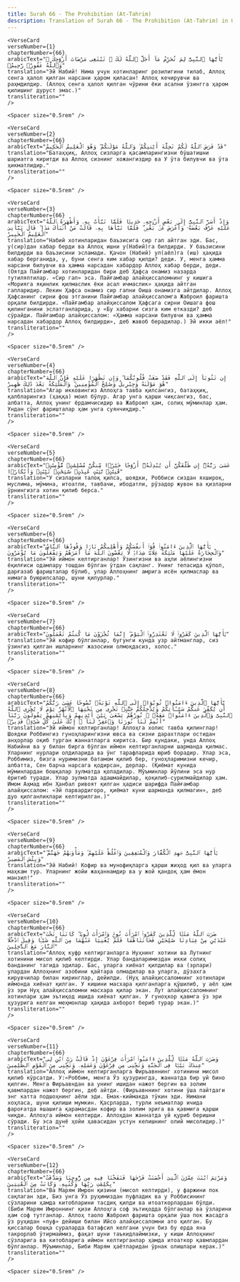 ```yaml
---
title: Surah 66 - The Prohibition (At-Tahrim)  
description: Translation of Surah 66 - The Prohibition (At-Tahrim) in Uzbek
---
```







    <VerseCard 
    verseNumber={1}
    chapterNumber={66}
    arabicText="يَٰٓأَيُّهَا ٱلنَّبِىُّ لِمَ تُحَرِّمُ مَآ أَحَلَّ ٱللَّهُ لَكَ ۖ تَبْتَغِى مَرْضَاتَ أَزْوَٰجِكَ ۚ وَٱللَّهُ غَفُورٌۭ رَّحِيمٌۭ"
    translation="Эй Набий! Нима учун хотинларинг розилигини тилаб, Аллоҳ сенга ҳалол қилган нарсани ҳаром қиласан! Аллоҳ кечирувчи ва раҳмдилдир. (Аллоҳ сенга ҳалол қилган чўрини ёки асални ўзингга ҳаром қилишинг дуруст эмас.)"
    transliteration=""
    />

    <Spacer size="0.5rem" />
                
    <VerseCard 
    verseNumber={2}
    chapterNumber={66}
    arabicText="قَدْ فَرَضَ ٱللَّهُ لَكُمْ تَحِلَّةَ أَيْمَٰنِكُمْ ۚ وَٱللَّهُ مَوْلَىٰكُمْ ۖ وَهُوَ ٱلْعَلِيمُ ٱلْحَكِيمُ"
    translation="Батаҳҳиқ, Аллоҳ сизларга қасамларингизни бўшатишни шариатга киритди ва Аллоҳ сизнинг хожангиздир ва У ўта билувчи ва ўта ҳикматлидир."
    transliteration=""
    />

    <Spacer size="0.5rem" />
                
    <VerseCard 
    verseNumber={3}
    chapterNumber={66}
    arabicText="وَإِذْ أَسَرَّ ٱلنَّبِىُّ إِلَىٰ بَعْضِ أَزْوَٰجِهِۦ حَدِيثًۭا فَلَمَّا نَبَّأَتْ بِهِۦ وَأَظْهَرَهُ ٱللَّهُ عَلَيْهِ عَرَّفَ بَعْضَهُۥ وَأَعْرَضَ عَنۢ بَعْضٍۢ ۖ فَلَمَّا نَبَّأَهَا بِهِۦ قَالَتْ مَنْ أَنۢبَأَكَ هَٰذَا ۖ قَالَ نَبَّأَنِىَ ٱلْعَلِيمُ ٱلْخَبِيرُ"
    translation="Набий хотинларидан баъзисига сир гап айтган эди. Бас, у(сир)дан хабар берди ва Аллоҳ ишни у(Набий)га билдирди. У баъзисини билдирди ва баъзисини эсламади. Қачон (Набий) ул(аёл)га (иш) ҳақида хабар берганида, у, буни сенга ким хабар қилди? деди. У, менга ҳамма нарсани билувчи ва ҳамма нарсадан хабардор Аллоҳ хабар берди, деди. (Оятда Пайғамбар хотинларидан бири деб Ҳафса онамиз назарда тутиляптилар. «Сир гап» эса. Пайғамбар алайҳиссаломнинг у кишига «Морияга яқинлик қилмаслик ёки асал ичмаслик» ҳақида айтган гапларидир. Лекин Ҳафса онамиз сир гапни Оиша онамизга айтдилар. Аллоҳ Ҳафсанинг сирни фош этганини Пайғамбар алайҳиссаломга Жаброил фаришта орқали билдирди. «Пайғамбар алайҳиссалом Ҳафсага сирни Оишага фош қилинганини эслатганларида, у «Бу хабарни сизга ким етказди? деб сўрайди. Пайғамбар алайҳиссалом: «Ҳамма нарсани билувчи ва ҳамма нарсадан хабардор Аллоҳ билдирди», деб жавоб берадилар.) Эй икки аёл!"
    transliteration=""
    />

    <Spacer size="0.5rem" />
                
    <VerseCard 
    verseNumber={4}
    chapterNumber={66}
    arabicText="إِن تَتُوبَآ إِلَى ٱللَّهِ فَقَدْ صَغَتْ قُلُوبُكُمَا ۖ وَإِن تَظَٰهَرَا عَلَيْهِ فَإِنَّ ٱللَّهَ هُوَ مَوْلَىٰهُ وَجِبْرِيلُ وَصَٰلِحُ ٱلْمُؤْمِنِينَ ۖ وَٱلْمَلَٰٓئِكَةُ بَعْدَ ذَٰلِكَ ظَهِيرٌ"
    translation="Агар икковингиз Аллоҳга тавба қилсангиз, батаҳқиқ, қалбларингиз (ҳаққа) моил бўлур. Агар унга қарши чиқсангиз, бас, албатта, Аллоҳ унинг ёрдамчисидир ва Жаброил ҳам, солиҳ мўминлар ҳам. Ундан сўнг фаришталар ҳам унга суянчиқдир."
    transliteration=""
    />

    <Spacer size="0.5rem" />
                
    <VerseCard 
    verseNumber={5}
    chapterNumber={66}
    arabicText="عَسَىٰ رَبُّهُۥٓ إِن طَلَّقَكُنَّ أَن يُبْدِلَهُۥٓ أَزْوَٰجًا خَيْرًۭا مِّنكُنَّ مُسْلِمَٰتٍۢ مُّؤْمِنَٰتٍۢ قَٰنِتَٰتٍۢ تَٰٓئِبَٰتٍ عَٰبِدَٰتٍۢ سَٰٓئِحَٰتٍۢ ثَيِّبَٰتٍۢ وَأَبْكَارًۭا"
    translation="У сизларни талоқ қилса, шоядки, Роббиси сиздан яхшироқ, муслима, мўмина, итоатли, тавбачи, ибодатли, рўзадор жувон ва қизларни ўрнингизга хотин қилиб берса."
    transliteration=""
    />

    <Spacer size="0.5rem" />
                
    <VerseCard 
    verseNumber={6}
    chapterNumber={66}
    arabicText="يَٰٓأَيُّهَا ٱلَّذِينَ ءَامَنُوا۟ قُوٓا۟ أَنفُسَكُمْ وَأَهْلِيكُمْ نَارًۭا وَقُودُهَا ٱلنَّاسُ وَٱلْحِجَارَةُ عَلَيْهَا مَلَٰٓئِكَةٌ غِلَاظٌۭ شِدَادٌۭ لَّا يَعْصُونَ ٱللَّهَ مَآ أَمَرَهُمْ وَيَفْعَلُونَ مَا يُؤْمَرُونَ"
    translation="Эй иймон келтирганлар! Ўзингизни ва аҳли аёлингизни ёқилғиси одамлару тошдан бўлган ўтдан сақланг. Унинг тепасида қўпол, дарғазаб фаришталар бўлиб, улар Аллоҳнинг амрига исён қилмаслар ва нимага буюрилсалар, шуни қилурлар."
    transliteration=""
    />

    <Spacer size="0.5rem" />
                
    <VerseCard 
    verseNumber={7}
    chapterNumber={66}
    arabicText="يَٰٓأَيُّهَا ٱلَّذِينَ كَفَرُوا۟ لَا تَعْتَذِرُوا۟ ٱلْيَوْمَ ۖ إِنَّمَا تُجْزَوْنَ مَا كُنتُمْ تَعْمَلُونَ"
    translation="Эй кофир бўлганлар, бугунги кунда узр айтманглар, сиз ўзингиз қилган ишларнинг жазосини олмоқдасиз, холос."
    transliteration=""
    />

    <Spacer size="0.5rem" />
                
    <VerseCard 
    verseNumber={8}
    chapterNumber={66}
    arabicText="يَٰٓأَيُّهَا ٱلَّذِينَ ءَامَنُوا۟ تُوبُوٓا۟ إِلَى ٱللَّهِ تَوْبَةًۭ نَّصُوحًا عَسَىٰ رَبُّكُمْ أَن يُكَفِّرَ عَنكُمْ سَيِّـَٔاتِكُمْ وَيُدْخِلَكُمْ جَنَّٰتٍۢ تَجْرِى مِن تَحْتِهَا ٱلْأَنْهَٰرُ يَوْمَ لَا يُخْزِى ٱللَّهُ ٱلنَّبِىَّ وَٱلَّذِينَ ءَامَنُوا۟ مَعَهُۥ ۖ نُورُهُمْ يَسْعَىٰ بَيْنَ أَيْدِيهِمْ وَبِأَيْمَٰنِهِمْ يَقُولُونَ رَبَّنَآ أَتْمِمْ لَنَا نُورَنَا وَٱغْفِرْ لَنَآ ۖ إِنَّكَ عَلَىٰ كُلِّ شَىْءٍۢ قَدِيرٌۭ"
    translation="Эй иймон келтирганлар! Аллоҳга холис тавба қилинглар! Шоядки Роббингиз гуноҳларингизни ювса ва сизни дарахтлари остидан анҳорлар оқиб турган жаннатларга киритса. Бир кундаки, унда Аллоҳ Набийни ва у билан бирга бўлган иймон келтирганларни шарманда қилмас. Уларнинг нурлари олдиларида ва ўнг тарафларида юриб борадир. Улар эса, Роббимиз, бизга нуримизни батамом қилиб бер, гуноҳларимизни кечир, албатта, Сен барча нарсага қодирсан, дерлар. (Қиёмат кунида мўминлардан бошқалар зулматда қоладилар. Мўъминлар йўлини эса нур ёритиб туради. Улар зулматда адашмайдилар, қоқилиб-сурилмайдилар ҳам. Имом Аҳмад ибн Ҳанбал ривоят қилган ҳадиси шарифда Пайғамбар алайҳиссалом: «Эй парвардигоро, қиёмат куни шарманда қилмагин», деб дуо қилганликлари келтирилган.)"
    transliteration=""
    />

    <Spacer size="0.5rem" />
                
    <VerseCard 
    verseNumber={9}
    chapterNumber={66}
    arabicText="يَٰٓأَيُّهَا ٱلنَّبِىُّ جَٰهِدِ ٱلْكُفَّارَ وَٱلْمُنَٰفِقِينَ وَٱغْلُظْ عَلَيْهِمْ ۚ وَمَأْوَىٰهُمْ جَهَنَّمُ ۖ وَبِئْسَ ٱلْمَصِيرُ"
    translation="Эй Набий! Кофир ва мунофиқларга қарши жиҳод қил ва уларга маҳкам тур. Уларнинг жойи жаҳаннамдир ва у жой қандоқ ҳам ёмон манзил!"
    transliteration=""
    />

    <Spacer size="0.5rem" />
                
    <VerseCard 
    verseNumber={10}
    chapterNumber={66}
    arabicText="ضَرَبَ ٱللَّهُ مَثَلًۭا لِّلَّذِينَ كَفَرُوا۟ ٱمْرَأَتَ نُوحٍۢ وَٱمْرَأَتَ لُوطٍۢ ۖ كَانَتَا تَحْتَ عَبْدَيْنِ مِنْ عِبَادِنَا صَٰلِحَيْنِ فَخَانَتَاهُمَا فَلَمْ يُغْنِيَا عَنْهُمَا مِنَ ٱللَّهِ شَيْـًۭٔا وَقِيلَ ٱدْخُلَا ٱلنَّارَ مَعَ ٱلدَّٰخِلِينَ"
    translation="Аллоҳ куфр келтирганларга Нуҳнинг хотини ва Лутнинг хотинини мисол қилиб келтирди. Улар бандаларимиздан икки солиҳ банданинг тагида эдилар. Бас, уларга хиёнат қилдилар ва (эрлари) улардан Аллоҳнинг азобини қайтара олмадилар ва уларга, дўзахга кирувчилар билан киринглар, дейилди. (Нуҳ алайҳиссаломнинг хотинлари иймонда хиёнат қилган. У кишини масхара қилганларга қўшилиб, у аёл ҳам ўз эри Нуҳ алайҳиссаломни масхара қилар экан. Лут алайҳиссаломнинг хотинлари ҳам эътиқод ишида хиёнат қилган. У гуноҳкор қавмга ўз эри ҳузурига келган меҳмонлар ҳақида ахборот бериб турар экан.)"
    transliteration=""
    />

    <Spacer size="0.5rem" />
                
    <VerseCard 
    verseNumber={11}
    chapterNumber={66}
    arabicText="وَضَرَبَ ٱللَّهُ مَثَلًۭا لِّلَّذِينَ ءَامَنُوا۟ ٱمْرَأَتَ فِرْعَوْنَ إِذْ قَالَتْ رَبِّ ٱبْنِ لِى عِندَكَ بَيْتًۭا فِى ٱلْجَنَّةِ وَنَجِّنِى مِن فِرْعَوْنَ وَعَمَلِهِۦ وَنَجِّنِى مِنَ ٱلْقَوْمِ ٱلظَّٰلِمِينَ"
    translation="Аллоҳ иймон келтирганларга Фиръавннинг хотинини мисол қилиб кўрсатди. У:«Роббим, менга Ўз ҳузурингда, жаннатда бир уй бино қилгин. Менга Фиръавндан ва унинг ишидан нажот бергин ва золим қавмлардан нажот бергин, деб айтди. (Фиръавннинг хотини ўша пайтдаги энг катта подшоҳнинг аёли эди. Емак-киймакда тўкин эди. Нимани хоҳласа, шуни қилиши мумкин. Қасрларда, турли неъматлар ичида фароғатда яшашига қарамасдан кофир ва золим эрига ва қавмига қарши чиқди. Аллоҳга иймон келтирди. Аллоҳдан жаннатда уй қуриб беришни сўради. Бу эса дунё ҳойи ҳавасидан устун келишнинг олий мисолидир.)"
    transliteration=""
    />

    <Spacer size="0.5rem" />
                
    <VerseCard 
    verseNumber={12}
    chapterNumber={66}
    arabicText="وَمَرْيَمَ ٱبْنَتَ عِمْرَٰنَ ٱلَّتِىٓ أَحْصَنَتْ فَرْجَهَا فَنَفَخْنَا فِيهِ مِن رُّوحِنَا وَصَدَّقَتْ بِكَلِمَٰتِ رَبِّهَا وَكُتُبِهِۦ وَكَانَتْ مِنَ ٱلْقَٰنِتِينَ"
    translation="Ва Марям Имрон қизини (мисол келтирди), у фаржини пок сақлаган эди, Биз унга Ўз руҳимиздан пуфладик ва у Роббисининг сўзларини ҳамда китобларини тасдиқ қилди ва итоаткорлардан бўлди. (Биби Марям Имроннинг қизи Аллоҳга соф эътиқодда бўлганлар ва ўзларини ҳам соф тутганлар. Аллоҳ таоло Жаброил фаришта орқали ўша пок жасадга ўз руҳидан «пуф» дейиши билан Ийсо алайҳиссаломни ато қилган. Бу қиссалар бошқа сураларда батафсил келгани учун биз бу ерда яна такрорлаб ўтирмаймиз, фақат шуни таъкидлаймизки, у киши Аллоҳнинг сўзларига ва китобларига иймон келтирганлар ҳамда итоаткор қавмлардан бўлганлар. Мўъминлар, Биби Марям ҳаётларидан ўрнак олишлари керак.)"
    transliteration=""
    />

    <Spacer size="0.5rem" />
                